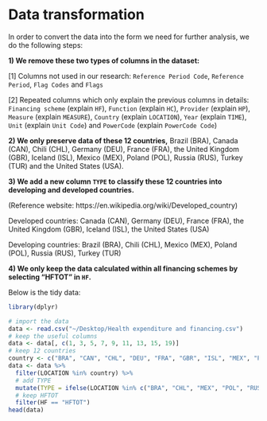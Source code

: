 # Data transformation

In order to convert the data into the form we need for further analysis, we do the following steps:

**1) We remove these two types of columns in the dataset: **  

[1] Columns not used in our research: `Reference Period Code`, `Reference Period`, `Flag Codes` and `Flags`  

[2] Repeated columns which only explain the previous columns in details: `Financing scheme` (explain `HF`), `Function` (explain `HC`), `Provider` (explain `HP`), `Measure` (explain `MEASURE`), `Country` (explain `LOCATION`), `Year` (explain `TIME`), `Unit` (explain `Unit Code`) and `PowerCode` (explain `PowerCode Code`)

**2) We only preserve data of these 12 countries,** Brazil (BRA), Canada (CAN), Chili (CHL), Germany (DEU), France (FRA), the United Kingdom (GBR), Iceland (ISL), Mexico (MEX), Poland (POL), Russia (RUS), Turkey (TUR) and the United States (USA).

**3) We add a new column `TYPE` to classify these 12 countries into developing and developed countries.** 

(Reference website: https://en.wikipedia.org/wiki/Developed_country)  

Developed countries: Canada (CAN), Germany (DEU), France (FRA), the United Kingdom (GBR), Iceland (ISL), the United States (USA)  

Developing countries: Brazil (BRA), Chili (CHL), Mexico (MEX), Poland (POL), Russia (RUS), Turkey (TUR)

**4) We only keep the data calculated within all financing schemes by selecting "HFTOT" in `HF`.**

Below is the tidy data:

```r
library(dplyr)
```

```r
# import the data
data <- read.csv("~/Desktop/Health expenditure and financing.csv")
# keep the useful columns
data <- data[, c(1, 3, 5, 7, 9, 11, 13, 15, 19)]
# keep 12 countries
country <- c("BRA", "CAN", "CHL", "DEU", "FRA", "GBR", "ISL", "MEX", "POL", "RUS", "TUR", "USA")
data <- data %>%
  filter(LOCATION %in% country) %>%
  # add TYPE
  mutate(TYPE = ifelse(LOCATION %in% c("BRA", "CHL", "MEX", "POL", "RUS", "TUR"), "DEVELOPING", "DEVELOPED")) %>%
  # keep HFTOT
  filter(HF == "HFTOT")
head(data)
```